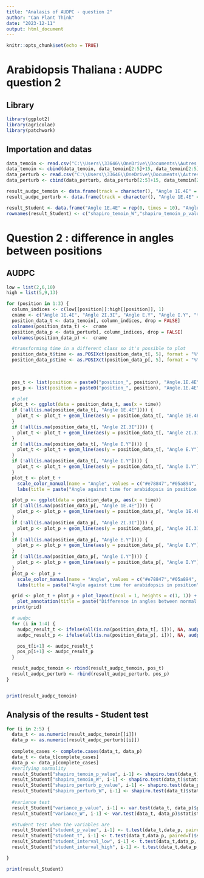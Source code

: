 ```yaml
---
title: "Analasis of AUDPC - question 2"
author: "Can Plant Think"
date: "2023-12-11"
output: html_document
---
```


```r
knitr::opts_chunk$set(echo = TRUE)
```
# Arabidopsis Thaliana : AUDPC question 2

## Library

```r
library(ggplot2)
library(agricolae)
library(patchwork)
```

## Importation and datas
```r
data_temoin <- read.csv("C:\\Users\\33646\\OneDrive\\Documents\\Autres dossiers\\Sup Agro\\2ème année\\Recherche\\R\\ATS1P2_angles_result_training.csv", header = T, sep= ",")[17:21]
data_temoin <- cbind(data_temoin, data_temoin[2:5]+15, data_temoin[2:5]*1.05)
data_perturb <- read.csv("C:\\Users\\33646\\OneDrive\\Documents\\Autres dossiers\\Sup Agro\\2ème année\\Recherche\\R\\ATS1P2_angles_result_training.csv", header = T, sep= ",")[17:21]
data_perturb <- cbind(data_perturb, data_perturb[2:5]+15, data_temoin[2:5]*1.05)

result_audpc_temoin <- data.frame(track = character(), "Angle 1E.4E" = numeric(), "Angle 2I.3I" = numeric(), "Angle E.Y" = numeric(), "Angle I.Y" = numeric(), stringsAsFactors = FALSE)
result_audpc_perturb <- data.frame(track = character(), "Angle 1E.4E" = numeric(), "Angle 2I.3I" = numeric(), "Angle E.Y" = numeric(), "Angle I.Y" = numeric(), stringsAsFactors = FALSE)

result_Student <- data.frame("Angle 1E.4E" = rep(0, times = 10), "Angle 2I.3I" = rep(0, times = 10), "Angle E.Y" = rep(0, times = 10), "Angle I.Y" = rep(0, times = 10), stringsAsFactors = FALSE)
rownames(result_Student) <- c("shapiro_temoin_W","shapiro_temoin_p_value", "shapiro_perturb_W","shapiro_perturb_p_value", "variance_W", "variance_p_value", "student_t", "student_p_value", "student_interval_low", "student_interval_high")
```

# Question 2 : difference in angles between positions

## AUDPC

```r
low = list(2,6,10)
high = list(5,9,13)

for (position in 1:3) {
  column_indices <- c(low[[position]]:high[[position]], 1)
  cname <- c("Angle 1E.4E", "Angle 2I.3I", "Angle E.Y", "Angle I.Y", "time")
  position_data_t <- data_temoin[, column_indices, drop = FALSE]
  colnames(position_data_t) <-  cname
  position_data_p <- data_perturb[, column_indices, drop = FALSE]
  colnames(position_data_p) <-  cname

  #transforming time in a different class so it's possible to plot
  position_data_t$time <- as.POSIXct(position_data_t[, 5], format = "%Y-%m-%d %H:%M:%S")
  position_data_p$time <- as.POSIXct(position_data_p[, 5], format = "%Y-%m-%d %H:%M:%S")

  
  
  pos_t <- list(position = paste0("position_", position), "Angle.1E.4E" = 0, "Angle.2I.3I" = 0, "Angle.E.Y" = 0, "Angle.I.Y" = 0)
  pos_p <- list(position = paste0("position_", position), "Angle.1E.4E" = 0, "Angle.2I.3I" = 0, "Angle.E.Y" = 0, "Angle.I.Y" = 0)

  # plot
  plot_t <- ggplot(data = position_data_t, aes(x = time))
  if (!all(is.na(position_data_t[, "Angle 1E.4E"]))) {
    plot_t <- plot_t + geom_line(aes(y = position_data_t[, "Angle 1E.4E"], color = "Angle 1E.4E"), size = 1)
  }
  if (!all(is.na(position_data_t[, "Angle 2I.3I"]))) {
    plot_t <- plot_t + geom_line(aes(y = position_data_t[, "Angle 2I.3I"], color = "Angle 2I.3I"), size = 1)
  }
  if (!all(is.na(position_data_t[, "Angle E.Y"]))) {
    plot_t <- plot_t + geom_line(aes(y = position_data_t[, "Angle E.Y"], color = "Angle E.Y"), size = 1)
  }
  if (!all(is.na(position_data_t[, "Angle I.Y"]))) {
    plot_t <- plot_t + geom_line(aes(y = position_data_t[, "Angle I.Y"], color = "Angle I.Y"), size = 1)
  }
  plot_t <- plot_t +
    scale_color_manual(name = "Angle", values = c("#e78847","#05a894", "#dda0dd", "#2a52be")) +
    labs(title = paste("Angle against time for arabidopsis in position ", position, "in normal conditions"), x = "Time", y ="Angle")

  plot_p <- ggplot(data = position_data_p, aes(x = time))
  if (!all(is.na(position_data_p[, "Angle 1E.4E"]))) {
    plot_p <- plot_p + geom_line(aes(y = position_data_p[, "Angle 1E.4E"], color = "Angle 1E.4E"), size = 1)
  }
  if (!all(is.na(position_data_p[, "Angle 2I.3I"]))) {
    plot_p <- plot_p + geom_line(aes(y = position_data_p[, "Angle 2I.3I"], color = "Angle 2I.3I"), size = 1)
  }
  if (!all(is.na(position_data_p[, "Angle E.Y"]))) {
    plot_p <- plot_p + geom_line(aes(y = position_data_p[, "Angle E.Y"], color = "Angle E.Y"), size = 1)
  }
  if (!all(is.na(position_data_p[, "Angle I.Y"]))) {
    plot_p <- plot_p + geom_line(aes(y = position_data_p[, "Angle I.Y"], color = "Angle I.Y"), size = 1)
  }
  plot_p <- plot_p +
    scale_color_manual(name = "Angle", values = c("#e78847","#05a894", "#dda0dd", "#2a52be")) +
    labs(title = paste("Angle against time for arabidopsis in position", position, "in changed conditions"), x = "Time", y = "Angle")

  grid <- plot_t + plot_p + plot_layout(ncol = 1, heights = c(1, 1)) +
    plot_annotation(title = paste("Difference in angles between normal and changed conditions for arabidopsis in position", position))
  print(grid)

  # audpc
  for (i in 1:4) {
    audpc_result_t <- ifelse(all(is.na(position_data_t[, i])), NA, audpc(position_data_t[, i], position_data_t$time, type = "absolute"))
    audpc_result_p <- ifelse(all(is.na(position_data_p[, i])), NA, audpc(position_data_p[, i], position_data_p$time, type = "absolute"))

    pos_t[i+1] <- audpc_result_t
    pos_p[i+1] <- audpc_result_p
  }

  result_audpc_temoin <- rbind(result_audpc_temoin, pos_t)
  result_audpc_perturb <- rbind(result_audpc_perturb, pos_p)
}


print(result_audpc_temoin)
```

## Analysis of the results - Student test

```r
for (i in 2:5) {
  data_t <- as.numeric(result_audpc_temoin[[i]])
  data_p <- as.numeric(result_audpc_perturb[[i]])
  
  complete_cases <- complete.cases(data_t, data_p)
  data_t <- data_t[complete_cases]
  data_p <- data_p[complete_cases]
  #verifying normality
  result_Student["shapiro_temoin_p_value", i-1] <- shapiro.test(data_t)$p.value 
  result_Student["shapiro_temoin_W", i-1] <- shapiro.test(data_t)$statistic
  result_Student["shapiro_perturb_p_value", i-1] <- shapiro.test(data_p) 
  result_Student["shapiro_perturb_W", i-1] <- shapiro.test(data_t)$statistic
  
  #variance test
  result_Student["variance_p_value", i-1] <- var.test(data_t, data_p)$p.value
  result_Student["variance_W", i-1] <- var.test(data_t, data_p)$statistic

  #Student test when the variables are 
  result_Student["student_p_value", i-1] <- t.test(data_t,data_p, paired=T)$p.value
  result_Student["student_t", i-1] <- t.test(data_t,data_p, paired=T)$statistic
  result_Student["student_interval_low", i-1] <- t.test(data_t,data_p, paired=T)$conf.int[1]
  result_Student["student_interval_high", i-1] <- t.test(data_t,data_p, paired=T)$conf.int[2]

}

print(result_Student)

```
